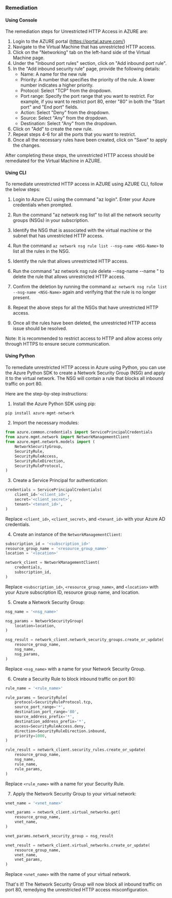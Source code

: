 ### Remediation

#### Using Console

The remediation steps for Unrestricted HTTP Access in AZURE are:

1. Login to the AZURE portal (https://portal.azure.com/)
2. Navigate to the Virtual Machine that has unrestricted HTTP access.
3. Click on the "Networking" tab on the left-hand side of the Virtual Machine page.
4. Under the "Inbound port rules" section, click on "Add inbound port rule".
5. In the "Add inbound security rule" page, provide the following details:
   - Name: A name for the new rule
   - Priority: A number that specifies the priority of the rule. A lower number indicates a higher priority.
   - Protocol: Select "TCP" from the dropdown.
   - Port range: Specify the port range that you want to restrict. For example, if you want to restrict port 80, enter "80" in both the "Start port" and "End port" fields.
   - Action: Select "Deny" from the dropdown.
   - Source: Select "Any" from the dropdown.
   - Destination: Select "Any" from the dropdown.
6. Click on "Add" to create the new rule.
7. Repeat steps 4-6 for all the ports that you want to restrict.
8. Once all the necessary rules have been created, click on "Save" to apply the changes.

After completing these steps, the unrestricted HTTP access should be remediated for the Virtual Machine in AZURE.

#### Using CLI

To remediate unrestricted HTTP access in AZURE using AZURE CLI, follow the below steps:

1. Login to Azure CLI using the command "az login". Enter your Azure credentials when prompted.

2. Run the command "az network nsg list" to list all the network security groups (NSGs) in your subscription.

3. Identify the NSG that is associated with the virtual machine or the subnet that has unrestricted HTTP access.

4. Run the command `az network nsg rule list --nsg-name <NSG-Name>` to list all the rules in the NSG.

5. Identify the rule that allows unrestricted HTTP access.

6. Run the command "az network nsg rule delete --nsg-name <NSG-Name> --name <Rule-Name>" to delete the rule that allows unrestricted HTTP access.

7. Confirm the deletion by running the command `az network nsg rule list --nsg-name <NSG-Name>` again and verifying that the rule is no longer present.

8. Repeat the above steps for all the NSGs that have unrestricted HTTP access.

9. Once all the rules have been deleted, the unrestricted HTTP access issue should be resolved.

Note: It is recommended to restrict access to HTTP and allow access only through HTTPS to ensure secure communication.

#### Using Python

To remediate unrestricted HTTP access in Azure using Python, you can use the Azure Python SDK to create a Network Security Group (NSG) and apply it to the virtual network. The NSG will contain a rule that blocks all inbound traffic on port 80.

Here are the step-by-step instructions:

1. Install the Azure Python SDK using pip:

```python
pip install azure-mgmt-network
```

2. Import the necessary modules:

```python
from azure.common.credentials import ServicePrincipalCredentials
from azure.mgmt.network import NetworkManagementClient
from azure.mgmt.network.models import (
    NetworkSecurityGroup,
    SecurityRule,
    SecurityRuleAccess,
    SecurityRuleDirection,
    SecurityRuleProtocol,
)
```

3. Create a Service Principal for authentication:

```python
credentials = ServicePrincipalCredentials(
    client_id='<client_id>',
    secret='<client_secret>',
    tenant='<tenant_id>',
)
```

Replace `<client_id>`, `<client_secret>`, and `<tenant_id>` with your Azure AD credentials.

4. Create an instance of the `NetworkManagementClient`:

```python
subscription_id = '<subscription_id>'
resource_group_name = '<resource_group_name>'
location = '<location>'

network_client = NetworkManagementClient(
    credentials,
    subscription_id,
)
```

Replace `<subscription_id>`, `<resource_group_name>`, and `<location>` with your Azure subscription ID, resource group name, and location.

5. Create a Network Security Group:

```python
nsg_name = '<nsg_name>'

nsg_params = NetworkSecurityGroup(
    location=location,
)

nsg_result = network_client.network_security_groups.create_or_update(
    resource_group_name,
    nsg_name,
    nsg_params,
)
```

Replace `<nsg_name>` with a name for your Network Security Group.

6. Create a Security Rule to block inbound traffic on port 80:

```python
rule_name = '<rule_name>'

rule_params = SecurityRule(
    protocol=SecurityRuleProtocol.tcp,
    source_port_range='*',
    destination_port_range='80',
    source_address_prefix='*',
    destination_address_prefix='*',
    access=SecurityRuleAccess.deny,
    direction=SecurityRuleDirection.inbound,
    priority=1000,
)

rule_result = network_client.security_rules.create_or_update(
    resource_group_name,
    nsg_name,
    rule_name,
    rule_params,
)
```

Replace `<rule_name>` with a name for your Security Rule.

7. Apply the Network Security Group to your virtual network:

```python
vnet_name = '<vnet_name>'

vnet_params = network_client.virtual_networks.get(
    resource_group_name,
    vnet_name,
)

vnet_params.network_security_group = nsg_result

vnet_result = network_client.virtual_networks.create_or_update(
    resource_group_name,
    vnet_name,
    vnet_params,
)
```

Replace `<vnet_name>` with the name of your virtual network.

That's it! The Network Security Group will now block all inbound traffic on port 80, remedying the unrestricted HTTP access misconfiguration.

